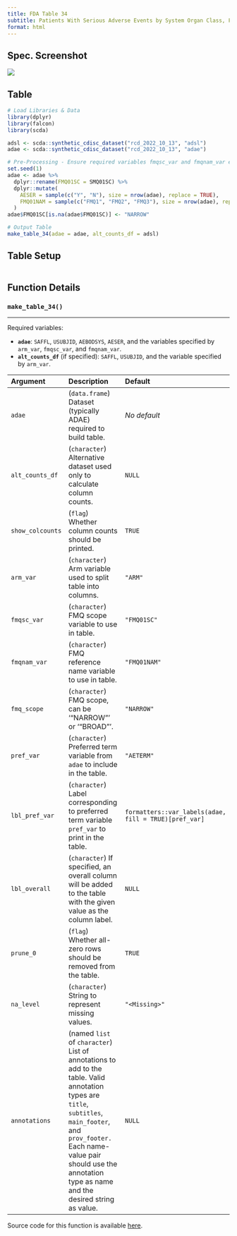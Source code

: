 ```yaml
---
title: FDA Table 34
subtitle: Patients With Serious Adverse Events by System Organ Class, FDA Medical Query (Narrow), and Preferred Term, Safety Population, Pooled Analysis (or Trial X)
format: html
---
```


::: panel-tabset
## Spec. Screenshot

![](../assets/images/screenshots/table_34.png){fig-align="center"}

## Table

```r
# Load Libraries & Data
library(dplyr)
library(falcon)
library(scda)

adsl <- scda::synthetic_cdisc_dataset("rcd_2022_10_13", "adsl")
adae <- scda::synthetic_cdisc_dataset("rcd_2022_10_13", "adae")

# Pre-Processing - Ensure required variables fmqsc_var and fmqnam_var exist in adae
set.seed(1)
adae <- adae %>%
  dplyr::rename(FMQ01SC = SMQ01SC) %>%
  dplyr::mutate(
    AESER = sample(c("Y", "N"), size = nrow(adae), replace = TRUE),
    FMQ01NAM = sample(c("FMQ1", "FMQ2", "FMQ3"), size = nrow(adae), replace = TRUE)
  )
adae$FMQ01SC[is.na(adae$FMQ01SC)] <- "NARROW"

# Output Table
make_table_34(adae = adae, alt_counts_df = adsl)
```

## Table Setup

```r
```

## Function Details

### `make_table_34()`

------------------------------------------------------------------------

Required variables:

-   **`adae`**: `SAFFL`, `USUBJID`, `AEBODSYS`, `AESER`, and the variables specified by `arm_var`, `fmqsc_var`, and `fmqnam_var`.
-   **`alt_counts_df`** (if specified): `SAFFL`, `USUBJID`, and the variable specified by `arm_var`.

| Argument         | Description                                                                                                                                                                                                                                            | Default                                               |
|:-----------------|:------------------------------------|:-----------------|
| `adae`           | (`data.frame`) Dataset (typically ADAE) required to build table.                                                                                                                                                                                       | *No default*  |
| `alt_counts_df`  | (`character`) Alternative dataset used only to calculate column counts.                                                                                                                                                                                | `NULL`                                                |
| `show_colcounts` | (`flag`) Whether column counts should be printed.                                                                                                                                                                                                      | `TRUE`                                                |
| `arm_var`        | (`character`) Arm variable used to split table into columns.                                                                                                                                                                                           | `"ARM"`                                               |
| `fmqsc_var`      | (`character`) FMQ scope variable to use in table.                                                                                                                                                                                                      | `"FMQ01SC"`                                           |
| `fmqnam_var`     | (`character`) FMQ reference name variable to use in table.                                                                                                                                                                                             | `"FMQ01NAM"`                                          |
| `fmq_scope`      | (`character`) FMQ scope, can be '"NARROW"' or '"BROAD"'.                                                                                                                                                                                               | `"NARROW"`                                            |
| `pref_var`       | (`character`) Preferred term variable from `adae` to include in the table.                                                                                                                                                                             | `"AETERM"`                                            |
| `lbl_pref_var`   | (`character`) Label corresponding to preferred term variable `pref_var` to print in the table.                                                                                                                                                         | `formatters::var_labels(adae, fill = TRUE)[pref_var]` |
| `lbl_overall`    | (`character`) If specified, an overall column will be added to the table with the given value as the column label.                                                                                                                                     | `NULL`                                                |
| `prune_0`        | (`flag`) Whether all-zero rows should be removed from the table.                                                                                                                                                                                       | `TRUE`                                                |
| `na_level`       | (`character`) String to represent missing values.                                                                                                                                                                                                      | `"<Missing>"`                                         |
| `annotations`    | (named `list` of `character`) List of annotations to add to the table. Valid annotation types are `title`, `subtitles`, `main_footer`, and `prov_footer.` Each name-value pair should use the annotation type as name and the desired string as value. | `NULL`                                       |

Source code for this function is available [here](https://github.com/pharmaverse/falcon/blob/main/R/fda-table_34.R).
:::
